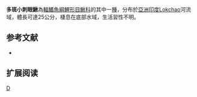 {{Speciesbox 
| genus = Acantopsis
| species = multistigmatus
| status = NE
| status_system = IUCN3.1
| authority = [[Vishwanath|Vishwanath]] & [[Laisram|Laisram]], 2005
| synonyms = 
}}
'''多斑小刺眼鰍'''為[[輻鰭魚綱|輻鰭魚綱]][[鯉形目|鯉形目]][[鰍科|鰍科]]的其中一[[種|種]]，分布於[[亞洲|亞洲]][[印度|印度]]Lokchao河流域，體長可達25公分，棲息在底部水域，生活習性不明。

==参考文献==
{{refbegin}}
*{{FishBase_species|genus=Acantopsis|species=multistigmatus|year=2014|month=2}}
{{refend}}

== 扩展阅读 ==
{{refbegin}}
{{wikispecies-inline|Acantopsis multistigmatus|多斑小刺眼鰍}}
{{refend}}
{{Taxonbar|from=Q6424503}}

[[Category:小刺眼鰍屬|D]]


{{魚類小作品}}